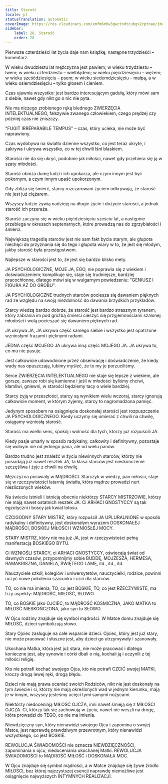 ```yaml
---
title: Starość
locale: pl
statusTranslation: automatic
coverImage: https://res.cloudinary.com/xmfm6mhw3gwctndtcubgx2rptnae/image/upload/v1740337243/small_cover_educacion_fundamental_a051170f1c.webp
sidebar:
    label: 28. Starość
    order: 28
---
```

Pierwsze czterdzieści lat życia daje nam książkę, następne trzydzieści – komentarz.

W wieku dwudziestu lat mężczyzna jest pawiem; w wieku trzydziestu – lwem; w wieku czterdziestu – wielbłądem; w wieku pięćdziesięciu – wężem; w wieku sześćdziesięciu – psem; w wieku siedemdziesięciu – małpą, a w wieku osiemdziesięciu – tylko głosem i cieniem.

Czas ujawnia wszystko: jest bardzo interesującym gadułą, który mówi sam z siebie, nawet gdy nikt go o nic nie pyta.

Nie ma niczego zrobionego ręką biednego ZWIERZĘCIA INTELEKTUALNEGO, fałszywie zwanego człowiekiem, czego prędzej czy później czas nie zniszczy.

"FUGIT IRRÉPARABILE TEMPUS" – czas, który ucieka, nie może być naprawiony.

Czas wydobywa na światło dzienne wszystko, co jest teraz ukryte, i zakrywa i ukrywa wszystko, co w tej chwili lśni blaskiem.

Starości nie da się ukryć, podobnie jak miłości, nawet gdy przebiera się ją w szaty młodości.

Starość obniża dumę ludzi i ich upokarza, ale czym innym jest być pokornym, a czym innym upaść upokorzonym.

Gdy zbliża się śmierć, starcy rozczarowani życiem odkrywają, że starość nie jest już ciężarem.

Wszyscy ludzie żywią nadzieję na długie życie i dożycie starości, a jednak starość ich przeraża.

Starość zaczyna się w wieku pięćdziesięciu sześciu lat, a następnie przebiega w okresach septenarnych, które prowadzą nas do zgrzybiałości i śmierci.

Największą tragedią starców jest nie sam fakt bycia starym, ale głupota niechęci do przyznania się do tego i głupota wiary w to, że jest się młodym, jakby starość była przestępstwem.

Najlepsze w starości jest to, że jest się bardzo blisko mety.

JA PSYCHOLOGICZNE, MOJE JA, EGO, nie poprawia się z wiekiem i doświadczeniem; komplikuje się, staje się trudniejsze, bardziej pracochłonne, dlatego mówi się w wulgarnym powiedzeniu: "GENIUSZ I FIGURA AŻ DO GROBU".

JA PSYCHOLOGICZNE trudnych starców pociesza się dawaniem pięknych rad ze względu na swoją niezdolność do dawania brzydkich przykładów.

Starcy wiedzą bardzo dobrze, że starość jest bardzo strasznym tyranem, który zabrania im pod groźbą śmierci cieszyć się przyjemnościami szalonej młodości i wolą pocieszać się dawaniem pięknych rad.

JA ukrywa JA, JA ukrywa część samego siebie i wszystko jest opatrzone wzniosłymi frazami i pięknymi radami.

JEDNA część MOJEGO JA ukrywa inną część MOJEGO JA. JA ukrywa to, co mu nie pasuje.

Jest całkowicie udowodnione przez obserwację i doświadczenie, że kiedy wady nas opuszczają, lubimy myśleć, że to my je porzuciliśmy.

Serce ZWIERZĘCIA INTELEKTUALNEGO nie staje się lepsze z wiekiem, ale gorsze, zawsze robi się kamienne i jeśli w młodości byliśmy chciwi, kłamliwi, gniewni, w starości będziemy tacy o wiele bardziej.

Starcy żyją w przeszłości, starcy są wynikiem wielu wczoraj, starcy ignorują całkowicie moment, w którym żyjemy, starcy to nagromadzona pamięć.

Jedynym sposobem na osiągnięcie doskonałej starości jest rozpuszczenie JA PSYCHOLOGICZNEGO. Kiedy uczymy się umierać z chwili na chwilę, osiągamy wzniosłą starość.

Starość ma wielki sens, spokój i wolność dla tych, którzy już rozpuścili JA.

Kiedy pasje umarły w sposób radykalny, całkowity i definitywny, pozostaje się wolnym nie od jednego pana, ale od wielu panów.

Bardzo trudno jest znaleźć w życiu niewinnych starców, którzy nie posiadają już nawet resztek JA, ta klasa starców jest nieskończenie szczęśliwa i żyje z chwili na chwilę.

Mężczyzna posiwiały w MĄDROŚCI. Starczyk w wiedzy, pan miłości, staje się w rzeczywistości latarnią światła, która mądrze prowadzi nurt niezliczonych wieków.

Na świecie istnieli i istnieją obecnie niektórzy STARCY MISTRZOWIE, którzy nie mają nawet ostatnich resztek JA. Ci ARHACI GNOSTYCCY są tak egzotyczni i boscy jak kwiat lotosu.

CZCIGODNY STARY MISTRZ, który rozpuścił JA UPLURALNIONE w sposób radykalny i definitywny, jest doskonałym wyrazem DOSKONAŁEJ MĄDROŚCI, BOSKIEJ MIŁOŚCI I WZNIOŚŁEJ MOCY.

STARY MISTRZ, który nie ma już JA, jest w rzeczywistości pełną manifestacją BOSKIEGO BYTU.

Ci WZNIOŚLI STARCY, ci ARHACI GNOSTYCCY, oświecają świat od dawnych czasów, przypomnijmy sobie BUDDĘ, MOJŻESZA, HERMESA, RAMAKRISZNA, DANIELA, ŚWIĘTEGO LAMĘ, itd., itd., itd.

Nauczyciele szkół, kolegiów i uniwersytetów, nauczycielki, rodzice, powinni uczyć nowe pokolenia szacunku i czci dla starców.

TO, co nie ma imienia, TO, co jest BOSKIE, TO, co jest RZECZYWISTE, ma trzy aspekty: MĄDROŚĆ, MIŁOŚĆ, SŁOWO.

TO, co BOSKIE jako OJCIEC, to MĄDROŚĆ KOSMICZNA, JAKO MATKA to MIŁOŚĆ NIESKOŃCZONA, jako syn to SŁOWO.

W Ojcu rodziny znajduje się symbol mądrości. W Matce domu znajduje się MIŁOŚĆ, dzieci symbolizują słowo.

Stary Ojciec zasługuje na całe wsparcie dzieci. Ojciec, który jest już stary, nie może pracować i słuszne jest, aby dzieci go utrzymywały i szanowały.

Ukochana Matka, która jest już stara, nie może pracować i dlatego konieczne jest, aby synowie i córki dbali o nią, kochali ją i uczynili z tej miłości religię.

Kto nie potrafi kochać swojego Ojca, kto nie potrafi CZCIĆ swojej MATKI, kroczy drogą lewej ręki, drogą błędu.

Dzieci nie mają prawa oceniać swoich Rodziców, nikt nie jest doskonały na tym świecie i ci, którzy nie mają określonych wad w jednym kierunku, mają je w innym, wszyscy jesteśmy ucięci tymi samymi nożycami.

Niektórzy niedoceniają MIŁOŚĆ OJCZA, inni nawet śmieją się z MIŁOŚCI OJCZA. Ci, którzy tak się zachowują w życiu, nawet nie weszli na drogę, która prowadzi do TEGO, co nie ma imienia.

Niewdzięczny syn, który nienawidzi swojego Ojca i zapomina o swojej Matce, jest naprawdę prawdziwym przewrotnym, który nienawidzi wszystkiego, co jest BOSKIE.

REWOLUCJA ŚWIADOMOŚCI nie oznacza NIEWDZIĘCZNOŚCI, zapominania o ojcu, niedoceniania ukochanej Matki. REWOLUCJA ŚWIADOMOŚCI to MĄDROŚĆ MIŁOŚĆ i DOSKONAŁA MOC.

W Ojcu znajduje się symbol mądrości, a w Matce znajduje się żywe źródło MIŁOŚCI, bez której najczystszej esencji naprawdę niemożliwe jest osiągnięcie najwyższych INTYMNYCH REALIZACJI.

